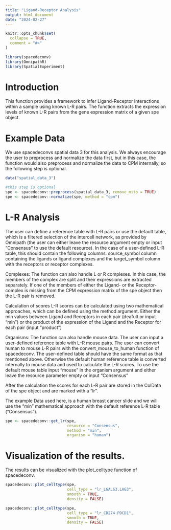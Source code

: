 ```yaml
---
title: "Ligand-Receptor Analysis"
output: html_document
date: "2024-02-27"
---
```


```r
knitr::opts_chunk$set(
  collapse = TRUE,
  comment = "#>"
)
```


```r
library(spacedeconv)
library(OmnipathR)
library(SpatialExperiment)
```

# Introduction
This function provides a framework to infer Ligand-Receptor Interactions within a sample using known L-R pairs. The function extracts the expression levels of known L-R pairs from the gene expression matrix of a given spe object. 

# Example Data
We use spacedeconvs spatial data 3 for this analysis.
We always encourage the user to preprocess and normalize the data first, but in this case, the function would also preprocess and normalize the data to CPM internally, so the following step is optional. 

```r
data("spatial_data_3")

#this step is optional
spe <- spacedeconv::preprocess(spatial_data_3, remove_mito = TRUE)
spe <- spacedeconv::normalize(spe, method = "cpm")

```

# L-R Analysis
The user can define a reference table with L-R pairs or use the default table, which is a filtered selection of the intercell network, as provided by Omnipath (the user can either leave the resource argument empty or input "Consensus" to use the default resource). In the case of a user-defined L-R table, this should contain the following columns: source_symbol column containing the ligands or ligand complexes and the target_symbol column with the receptors or receptor complexes. 

Complexes:
The function can also handle L or R complexes. In this case, the members of the complex are split and their expressions are extracted separately. If one of the members of either the Ligand- or the Receptor- complex is missing from the CPM expression matrix of the spe object then the L-R pair is removed. 

Calculation of scores
L-R scores can be calculated using two mathematical approaches, which can be defined using the method argument. Either the min values between Ligand and Receptors in each pair (deafult or input "min") or the product of the expression of the Ligand and the Receptor for each pair (input "product") 

Organisms:
The function can also handle mouse data. The user can input a user-defined reference table with L–R mouse pairs. The user can convert human to mouse L-R pairs with the convert_mouse_to_human function of spacedeconv. The user-defined table should have the same format as that mentioned above. Otherwise the default human reference table is converted internally to mouse data and used to calculate the L-R scores. To use the default mouse table input "mouse" in the organism argument and either leave the resource parameter empty or input "Consensus"

After the calculation the scores for each L-R pair are stored in the ColData of the spe object and are marked with a "lr". 

The example Data used here, is a human breast cancer slide and we will use the "min" mathematical approach with the default reference L-R table ("Consensus").
```r
spe <- spacedeconv::get_lr(spe,
                           resource = "Consensus",
                           method = "min",
                           organism = "human")
```

# Visualization of the results. 
The results can be visualized with the plot_celltype function of spacedeconv.

```r
spacedeconv::plot_celltype(spe,
                           cell_type = "lr_LGALS3.LAG3",
                           smooth = TRUE,
                           density = FALSE)

spacedeconv::plot_celltype(spe,
                           cell_type = "lr_CD274.PDCD1",
                           smooth = TRUE,
                           density = FALSE)

```

